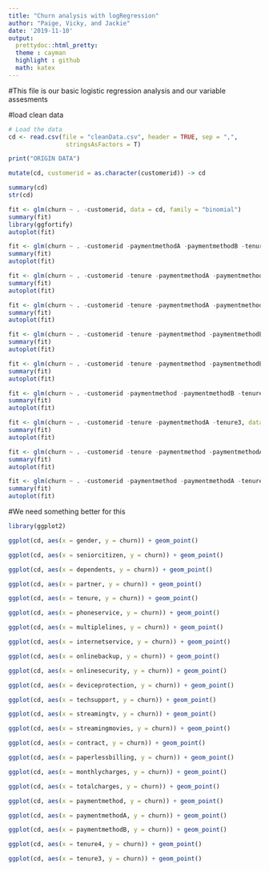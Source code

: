 ```yaml
---
title: "Churn analysis with logRegression"
author: "Paige, Vicky, and Jackie"
date: '2019-11-10'
output: 
  prettydoc::html_pretty:
  theme : cayman
  highlight : github
  math: katex
---
```


#This file is our basic logistic regression analysis and our variable assesments


#load clean data
```r
# Load the data
cd <- read.csv(file = "cleanData.csv", header = TRUE, sep = ",", 
                stringsAsFactors = T)

print("ORIGIN DATA")

mutate(cd, customerid = as.character(customerid)) -> cd

summary(cd)
str(cd)
```

```r
fit <- glm(churn ~ . -customerid, data = cd, family = "binomial")
summary(fit)
library(ggfortify)
autoplot(fit)
```

```r
fit <- glm(churn ~ . -customerid -paymentmethodA -paymentmethodB -tenure3 -tenure4, data = cd, family = "binomial")
summary(fit)
autoplot(fit)
```


```r
fit <- glm(churn ~ . -customerid -tenure -paymentmethodA -paymentmethodB -tenure4, data = cd, family = "binomial")
summary(fit)
autoplot(fit)
```

```r
fit <- glm(churn ~ . -customerid -tenure -paymentmethodA -paymentmethodB -tenure3, data = cd, family = "binomial")
summary(fit)
autoplot(fit)
```

```r
fit <- glm(churn ~ . -customerid -tenure -paymentmethod -paymentmethodB -tenure4, data = cd, family = "binomial")
summary(fit)
autoplot(fit)
```

```r
fit <- glm(churn ~ . -customerid -tenure -paymentmethod -paymentmethodB -tenure3, data = cd, family = "binomial")
summary(fit)
autoplot(fit)
```

```r
fit <- glm(churn ~ . -customerid -paymentmethod -paymentmethodB -tenure3 -tenure4, data = cd, family = "binomial")
summary(fit)
autoplot(fit)
```


```r
fit <- glm(churn ~ . -customerid -tenure -paymentmethodA -tenure3, data = cd, family = "binomial")
summary(fit)
autoplot(fit)
```

```r
fit <- glm(churn ~ . -customerid -tenure -paymentmethod -paymentmethodA -tenure3, data = cd, family = "binomial")
summary(fit)
autoplot(fit)
```

```r
fit <- glm(churn ~ . -customerid -paymentmethod -paymentmethodA -tenure3 -tenure4, data = cd, family = "binomial")
summary(fit)
autoplot(fit)
```

#We need something better for this
```r
library(ggplot2)

ggplot(cd, aes(x = gender, y = churn)) + geom_point()

ggplot(cd, aes(x = seniorcitizen, y = churn)) + geom_point()

ggplot(cd, aes(x = dependents, y = churn)) + geom_point()

ggplot(cd, aes(x = partner, y = churn)) + geom_point()

ggplot(cd, aes(x = tenure, y = churn)) + geom_point()

ggplot(cd, aes(x = phoneservice, y = churn)) + geom_point()

ggplot(cd, aes(x = multiplelines, y = churn)) + geom_point()

ggplot(cd, aes(x = internetservice, y = churn)) + geom_point()

ggplot(cd, aes(x = onlinebackup, y = churn)) + geom_point()

ggplot(cd, aes(x = onlinesecurity, y = churn)) + geom_point()

ggplot(cd, aes(x = deviceprotection, y = churn)) + geom_point()

ggplot(cd, aes(x = techsupport, y = churn)) + geom_point()

ggplot(cd, aes(x = streamingtv, y = churn)) + geom_point()

ggplot(cd, aes(x = streamingmovies, y = churn)) + geom_point()

ggplot(cd, aes(x = contract, y = churn)) + geom_point()

ggplot(cd, aes(x = paperlessbilling, y = churn)) + geom_point()

ggplot(cd, aes(x = monthlycharges, y = churn)) + geom_point()

ggplot(cd, aes(x = totalcharges, y = churn)) + geom_point()

ggplot(cd, aes(x = paymentmethod, y = churn)) + geom_point()

ggplot(cd, aes(x = paymentmethodA, y = churn)) + geom_point()

ggplot(cd, aes(x = paymentmethodB, y = churn)) + geom_point()

ggplot(cd, aes(x = tenure4, y = churn)) + geom_point()

ggplot(cd, aes(x = tenure3, y = churn)) + geom_point()

```

